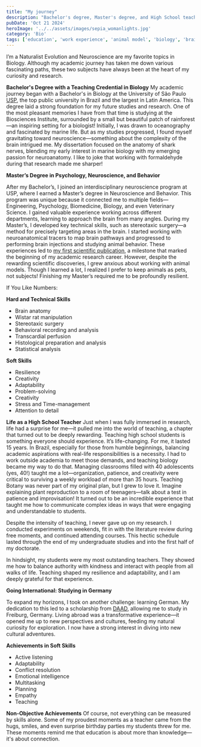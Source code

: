 ```yaml
---
title: "My journey"
description: "Bachelor's degree, Master's degree, and High School teaching"
pubDate: 'Oct 21 2024'
heroImage: '../../assets/images/sepia_womanlights.jpg'
category: 'Bio'
tags: ['education', 'work experience', 'animal model', 'biology', 'brain research', 'master', 'teaching']
---
```



I’m a Naturalist
Evolution and Neuroscience are my favorite topics in Biology. Although my academic journey has taken me down various fascinating paths, these two subjects have always been at the heart of my curiosity and research.
 
**Bachelor's Degree with a Teaching Credential in Biology**
My academic journey began with a Bachelor's in Biology at the University of São Paulo [USP](https://www5.usp.br/), the top public university in Brazil and the largest in Latin America. This degree laid a strong foundation for my future studies and research. One of the most pleasant memories I have from that time is studying at the Biosciences Institute, surrounded by a small but beautiful patch of rainforest—an inspiring setting for a biologist!
Initially, I was drawn to oceanography and fascinated by marine life. But as my studies progressed, I found myself gravitating toward neuroscience—something about the complexity of the brain intrigued me. My dissertation focused on the anatomy of shark nerves, blending my early interest in marine biology with my emerging passion for neuroanatomy. I like to joke that working with formaldehyde during that research made me sharper!
 
**Master’s Degree in Psychology, Neuroscience, and Behavior**

After my Bachelor’s, I joined an interdisciplinary neuroscience program at USP, where I earned a Master’s degree in Neuroscience and Behavior. This program was unique because it connected me to multiple fields—Engineering, Psychology, Biomedicine, Biology, and even Veterinary Science. I gained valuable experience working across different departments, learning to approach the brain from many angles.
During my Master’s, I developed key technical skills, such as stereotaxic surgery—a method for precisely targeting areas in the brain. I started working with neuroanatomical tracers to map brain pathways and progressed to performing brain injections and studying animal behavior. These experiences led to [my first scientific publication](https://www.scielo.br/j/bjmbr/a/FHJxWGsKsSKCMMrjzHpggsC/?format=pdf&lang=en), a milestone that marked the beginning of my academic research career.
However, despite the rewarding scientific discoveries, I grew anxious about working with animal models. Though I learned a lot, I realized I prefer to keep animals as pets, not subjects! Finishing my Master’s required me to be profoundly resilient.
 
If You Like Numbers: 

**Hard and Technical Skills**
* Brain anatomy
* Wistar rat manipulation
* Stereotaxic surgery
* Behavioral recording and analysis
* Transcardial perfusion
* Histological preparation and analysis
* Statistical analysis

**Soft Skills**
* Resilience
* Creativity
* Adaptability
* Problem-solving
* Creativity
* Stress and Time-management
* Attention to detail

 
**Life as a High School Teacher**
Just when I was fully immersed in research, life had a surprise for me—it pulled me into the world of teaching, a chapter that turned out to be deeply rewarding.
Teaching high school students is something everyone should experience. It’s life-changing. For me, it lasted 15 years. In Brazil, especially for those from humble beginnings, balancing academic aspirations with real-life responsibilities is a necessity. I had to work outside academia to meet those demands, and teaching biology became my way to do that.
Managing classrooms filled with 40 adolescents (yes, 40!) taught me a lot—organization, patience, and creativity were critical to surviving a weekly workload of more than 35 hours. Teaching Botany was never part of my original plan, but I grew to love it. Imagine explaining plant reproduction to a room of teenagers—talk about a test in patience and improvisation! It turned out to be an incredible experience that taught me how to communicate complex ideas in ways that were engaging and understandable to students.

Despite the intensity of teaching, I never gave up on my research. I conducted experiments on weekends, fit in with the literature review during free moments, and continued attending courses. This hectic schedule lasted through the end of my undergraduate studies and into the first half of my doctorate.

In hindsight, my students were my most outstanding teachers. They showed me how to balance authority with kindness and interact with people from all walks of life. Teaching shaped my resilience and adaptability, and I am deeply grateful for that experience.
 
**Going International: Studying in Germany**

To expand my horizons, I took on another challenge: learning German. My dedication to this led to a scholarship from [DAAD](https://www.daad.de/de/), allowing me to study in Freiburg, Germany. Living abroad was a transformative experience—it opened me up to new perspectives and cultures, feeding my natural curiosity for exploration. I now have a strong interest in diving into new cultural adventures.
 
**Achievements in Soft Skills**
* Active listening
* Adaptability
* Conflict resolution
* Emotional intelligence
* Multitasking
* Planning
* Empathy
* Teaching
 
**Non-Objective Achievements**
Of course, not everything can be measured by skills alone. Some of my proudest moments as a teacher came from the hugs, smiles, and even surprise birthday parties my students threw for me. These moments remind me that education is about more than knowledge—it's about connection.




